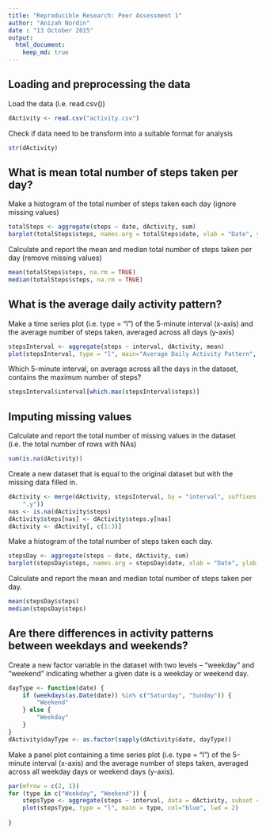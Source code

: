 ```yaml
---
title: "Reproducible Research: Peer Assessment 1"
author: "Anizah Nordin"
date : "13 October 2015"
output: 
  html_document:
    keep_md: true
---
```



## Loading and preprocessing the data

Load the data (i.e. read.csv())

```r
dActivity <- read.csv("activity.csv")
```

Check if data need to be transform into a suitable format for analysis

```r
str(dActivity)

```

## What is mean total number of steps taken per day?

Make a histogram of the total number of steps taken each day (ignore missing values)

```r
totalSteps <- aggregate(steps ~ date, dActivity, sum)
barplot(totalSteps$steps, names.arg = totalSteps$date, xlab = "Date", ylab = "Steps", col="blue", main="Total Steps Taken Per Day")
```

Calculate and report the mean and median total number of steps taken per day (remove missing values)

```r
mean(totalSteps$steps, na.rm = TRUE)
median(totalSteps$steps, na.rm = TRUE)
```

## What is the average daily activity pattern?

Make a time series plot (i.e. type = "l") of the 5-minute interval (x-axis) and the average number of steps taken, averaged across all days (y-axis)

```r
stepsInterval <- aggregate(steps ~ interval, dActivity, mean)
plot(stepsInterval, type = "l", main="Average Daily Activity Pattern", xlab="Interval", ylab="Average Number of Steps", col="blue")

```

Which 5-minute interval, on average across all the days in the dataset,   
contains the maximum number of steps?

```r
stepsInterval$interval[which.max(stepsInterval$steps)]
```

## Imputing missing values

Calculate and report the total number of missing values in the dataset (i.e. the total number of rows with NAs)  

```r
sum(is.na(dActivity))
```

Create a new dataset that is equal to the original dataset but with the missing data filled in.

```r
dActivity <- merge(dActivity, stepsInterval, by = "interval", suffixes = c("", 
    ".y"))
nas <- is.na(dActivity$steps)
dActivity$steps[nas] <- dActivity$steps.y[nas]
dActivity <- dActivity[, c(1:3)]

```

Make a histogram of the total number of steps taken each day.   

```r
stepsDay <- aggregate(steps ~ date, dActivity, sum)
barplot(stepsDay$steps, names.arg = stepsDay$date, xlab = "Date", ylab = "Steps taken each day")


```

Calculate and report the mean and median total number of steps taken per day.

```r
mean(stepsDay$steps)
median(stepsDay$steps)

```

## Are there differences in activity patterns between weekdays and weekends?

Create a new factor variable in the dataset with two levels -- "weekday" and "weekend" indicating whether a given date is a weekday or weekend day.

```r
dayType <- function(date) {
    if (weekdays(as.Date(date)) %in% c("Saturday", "Sunday")) {
        "Weekend"
    } else {
        "Weekday"
    }
}
dActivity$dayType <- as.factor(sapply(dActivity$date, dayType))

```

Make a panel plot containing a time series plot (i.e. type = "l") of the 5-minute interval (x-axis) and the average number of steps taken, averaged across all weekday days or weekend days (y-axis).

```r
par(mfrow = c(2, 1))
for (type in c("Weekday", "Weekend")) {
    stepsType <- aggregate(steps ~ interval, data = dActivity, subset = dActivity$dayType == type, mean)
    plot(stepsType, type = "l", main = type, col="blue", lwd = 2) 
    
}
```

